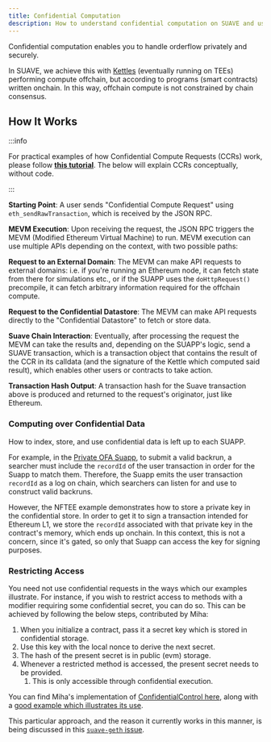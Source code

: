 ```yaml
---
title: Confidential Computation
description: How to understand confidential computation on SUAVE and use it to yur advantage.
---
```



Confidential computation enables you to handle orderflow privately and securely. 

In SUAVE, we achieve this with [Kettles](/technical/specs/rigil/kettle#confidential-computation) (eventually running on TEEs) performing compute offchain, but according to programs (smart contracts) written onchain. In this way, offchain compute is not constrained by chain consensus.

## How It Works

:::info

For practical examples of how Confidential Compute Requests (CCRs) work, please follow [**this tutorial**](/tutorials/confidential-compute-requests). The below will explain CCRs conceptually, without code.

:::

<List>

**Starting Point**: A user sends "Confidential Compute Request" using `eth_sendRawTransaction`, which is received by the JSON RPC.

<div>

**MEVM Execution**: Upon receiving the request, the JSON RPC triggers the MEVM (Modified Ethereum Virtual Machine) to run. MEVM execution can use multiple APIs depending on the context, with two possible paths:

<List>

**Request to an External Domain**: The MEVM can make API requests to external domains: i.e. if you're running an Ethereum node, it can fetch state from there for simulations etc., or if the SUAPP uses the `doHttpRequest()` precompile, it can fetch arbitrary information required for the offchain compute.

**Request to the Confidential Datastore**: The MEVM can make API requests directly to the "Confidential Datastore" to fetch or store data.

</List>

</div>

**Suave Chain Interaction**: Eventually, after processing the request the MEVM can take the results and, depending on the SUAPP's logic, send a SUAVE transaction, which is a transaction object that contains the result of the CCR in its calldata (and the signature of the Kettle which computed said result), which enables other users or contracts to take action.

**Transaction Hash Output**: A transaction hash for the Suave transaction above is produced and returned to the request's originator, just like Ethereum.

</List>

### Computing over Confidential Data

How to index, store, and use confidential data is left up to each SUAPP. 

For example, in the [Private OFA Suapp](https://github.com/flashbots/suapp-examples/tree/main/examples/app-ofa-private), to submit a valid backrun, a searcher must include the `recordId` of the user transaction in order for the Suapp to match them. Therefore, the Suapp emits the user transaction `recordId` as a log on chain, which searchers can listen for and use to construct valid backruns.

However, the NFTEE example demonstrates how to store a private key in the confidential store. In order to get it to sign a transaction intended for Ethereum L1, we store the `recordId` associated with that private key in the contract's memory, which ends up onchain. In this context, this is not a concern, since it's gated, so only that Suapp can access the key for signing purposes.

### Restricting Access

You need not use confidential requests in the ways which our examples illustrate. For instance, if you wish to restrict access to methods with a modifier requiring some confidential secret, you can do so. This can be achieved by following the below steps, contributed by Miha:

1. When you initialize a contract, pass it a secret key which is stored in confidential storage. 
2. Use this key with the local nonce to derive the next secret.
3. The hash of the present secret is in public (evm) storage.
4. Whenever a restricted method is accessed, the present secret needs to be provided. 
    1. This is only accessible through confidential execution.

You can find Miha's implementation of [ConfidentialControl here](https://github.com/halo3mic/suave-playground/blob/9afe269ab2da983ca7314b68fcad00134712f4c0/contracts/blockad/lib/ConfidentialControl.sol), along with a [good example which illustrates its use](https://github.com/halo3mic/suave-playground/blob/9afe269ab2da983ca7314b68fcad00134712f4c0/contracts/blockad/BlockAdV2.sol).

This particular approach, and the reason it currently works in this manner, is being discussed in this [`suave-geth` issue](https://github.com/flashbots/suave-geth/issues/121).